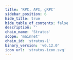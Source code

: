 ```yaml
---
title: 'RPC, API, gRPC'
sidebar_position: 6
hide_title: true
hide_table_of_contents: false
description: ''
chain_name: 'Stratos'
scope: 'mainnet'
chain_id: 'stratos-1'
binary_version: 'v0.12.0'
icon_url: 'stratos-icon.svg'
---
```



<PageTitle
  iconUrl="img/stratos-icon.svg"
  title="Stratos Public Endpoints"
  chainId="stratos-1"
  version="v0.12.0"
/>

<Endpoints
  api="https://stratos-api.noders.services"
  rpc="https://stratos-rpc.noders.services"
  grpc="https://stratos-grpc.noders.services:443"
  jsonRpc="https://stratos-jsonrpc.noders.services "
/>
